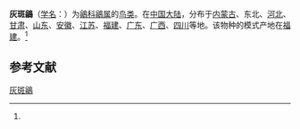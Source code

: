 {{speciesbox
| name = 灰斑鶲
| image = Muscicapa griseisticta.JPG
| image_caption = Grey-streaked flycatcher in [[Japan|Japan]]
| status = LC
| status_system = IUCN3.1
| status_ref = <ref>{{IUCN|id=22709200 |title=''Muscicapa griseisticta'' |assessor=BirdLife International |assessor-link=BirdLife International |version=2013.2 |year=2012 |accessdate=26 November 2013}}</ref>
| genus = Muscicapa
| species = griseisticta
| authority = ([[Robert_Swinhoe|Swinhoe]], 1861)
}}

'''灰斑鶲'''（[[学名|学名]]：{{lang|la|''Muscicapa griseisticta''}}）为[[鶲科|鶲科]][[鶲属|鶲属]]的[[鸟类|鸟类]]。在[[中国大陆|中国大陆]]，分布于[[内蒙古|内蒙古]]、东北、[[河北|河北]]、[[甘肃|甘肃]]、[[山东|山东]]、[[安徽|安徽]]、[[江苏|江苏]]、[[福建|福建]]、[[广东|广东]]、[[广西|广西]]、[[四川|四川]]等地。该物种的模式产地在[[福建|福建]]。<ref name='id3841'/>

== 参考文献 ==
{{reflist}}
{{Taxonbar|from=Q1315879}}

[[Category:鹟属|灰斑鶲]]


{{雀形目小作品}}
